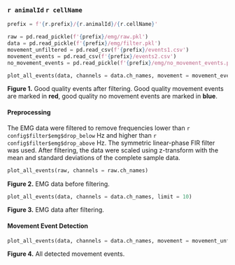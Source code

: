 ### `r animalId` `r cellName`

```python
prefix = f'{r.prefix}/{r.animalId}/{r.cellName}'

raw = pd.read_pickle(f'{prefix}/emg/raw.pkl')
data = pd.read_pickle(f'{prefix}/emg/filter.pkl')
movement_unfiltered = pd.read_csv(f'{prefix}/events1.csv')
movement_events = pd.read_csv(f'{prefix}/events2.csv')
no_movement_events = pd.read_pickle(f'{prefix}/emg/no_movement_events.pkl')
```

```python
plot_all_events(data, channels = data.ch_names, movement = movement_events, limit = 10)
```

**Figure 1.** Good quality events after filtering. Good quality movement events are marked in **red**, good quality
no movement events are marked in **blue**.

#### Preprocessing

The EMG data were filtered to remove frequencies lower than `r config$filter$emg$drop_below` Hz
and higher than `r config$filter$emg$drop_above` Hz. The symmetric linear-phase FIR filter was used.
After filtering, the data were scaled using z-transform with the mean and standard deviations of the
complete sample data.

```python
plot_all_events(raw, channels = raw.ch_names)
```

**Figure 2.** EMG data before filtering.

```python
plot_all_events(data, channels = data.ch_names, limit = 10)
```

**Figure 3.** EMG data after filtering.

#### Movement Event Detection

```python
plot_all_events(data, channels = data.ch_names, movement = movement_unfiltered, limit = 10)
```

**Figure 4.** All detected movement events.
